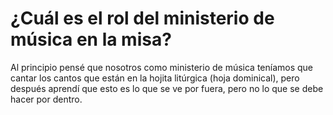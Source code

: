 # ¿Cuál es el rol del ministerio de música en la misa?
Al principio pensé que nosotros como ministerio de música teníamos que cantar los cantos que están en la hojita litúrgica (hoja dominical),
pero después aprendí que esto es lo que se ve por fuera, pero no lo que se debe hacer por dentro.